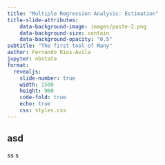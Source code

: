 ```yaml
---
title: "Multiple Regression Analysis: Estimation"
title-slide-attributes:
    data-background-image: images/paste-2.png
    data-background-size: contain
    data-background-opacity: "0.5"
subtitle: "The first tool of Many"
author: Fernando Rios-Avila
jupyter: nbstata
format: 
  revealjs: 
    slide-number: true
    width: 1500
    height: 900
    code-fold: true
    echo: true
    css: styles.css 
---
```


## asd

ss
s


